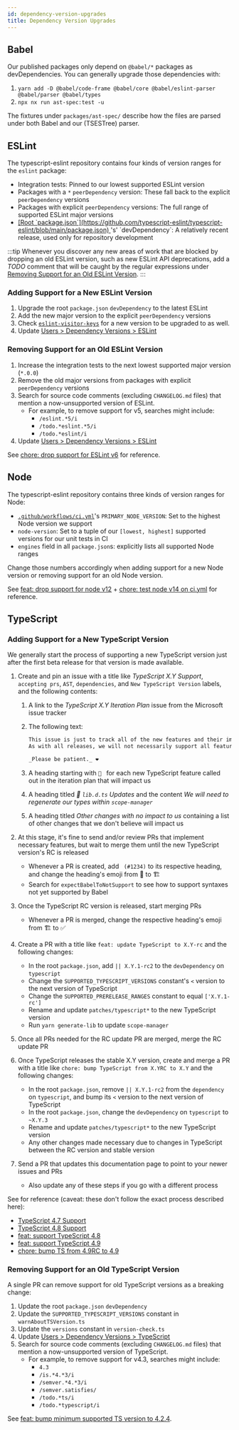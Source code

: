 ```yaml
---
id: dependency-version-upgrades
title: Dependency Version Upgrades
---
```


## Babel

Our published packages only depend on `@babel/*` packages as devDependencies.
You can generally upgrade those dependencies with:

1. `yarn add -D @babel/code-frame @babel/core @babel/eslint-parser @babel/parser @babel/types`
2. `npx nx run ast-spec:test -u`

The fixtures under `packages/ast-spec/` describe how the files are parsed under both Babel and our (TSESTree) parser.

## ESLint

The typescript-eslint repository contains four kinds of version ranges for the `eslint` package:

- Integration tests: Pinned to our lowest supported ESLint version
- Packages with a `*` `peerDependency` version: These fall back to the explicit `peerDependency` versions
- Packages with explicit `peerDependency` versions: The full range of supported ESLint major versions
- <u>
    [Root
    `package.json`](https://github.com/typescript-eslint/typescript-eslint/blob/main/package.json)
  </u>
  's' `devDependency`: A relatively recent release, used only for repository development

:::tip
Whenever you discover any new areas of work that are blocked by dropping an old ESLint version, such as new ESLint API deprecations, add a _TODO_ comment that will be caught by the regular expressions under [Removing Support for an Old ESLint Version](#removing-support-for-an-old-eslint-version).
:::

### Adding Support for a New ESLint Version

1. Upgrade the root `package.json` `devDependency` to the latest ESLint
1. Add the new major version to the explicit `peerDependency` versions
1. Check <u>[`eslint-visitor-keys`](https://www.npmjs.com/package/eslint-visitor-keys)</u> for a new version to be upgraded to as well.
1. Update <u>[Users > Dependency Versions > ESLint](../../users/Dependency_Versions.mdx#eslint)</u>

### Removing Support for an Old ESLint Version

1. Increase the integration tests to the next lowest supported major version (`*.0.0`)
1. Remove the old major versions from packages with explicit `peerDependency` versions
1. Search for source code comments (excluding `CHANGELOG.md` files) that mention a now-unsupported version of ESLint.
   - For example, to remove support for v5, searches might include:
     - `/eslint.*5/i`
     - `/todo.*eslint.*5/i`
     - `/todo.*eslint/i`
1. Update <u>[Users > Dependency Versions > ESLint](../../users/Dependency_Versions.mdx#eslint)</u>

See <u>[chore: drop support for ESLint v6](https://github.com/typescript-eslint/typescript-eslint/pull/5972)</u> for reference.

## Node

The typescript-eslint repository contains three kinds of version ranges for Node:

- [`.github/workflows/ci.yml`](https://github.com/typescript-eslint/typescript-eslint/blob/main/.github/workflows/ci.yml)'s `PRIMARY_NODE_VERSION`: Set to the highest Node version we support
- `node-version`: Set to a tuple of our `[lowest, highest]` supported versions for our unit tests in CI
- `engines` field in all `package.json`s: explicitly lists all supported Node ranges

Change those numbers accordingly when adding support for a new Node version or removing support for an old Node version.

See <u>[feat: drop support for node v12](https://github.com/typescript-eslint/typescript-eslint/pull/5918)</u> + <u>[chore: test node v14 on ci.yml](https://github.com/typescript-eslint/typescript-eslint/pull/5512)</u> for reference.

## TypeScript

### Adding Support for a New TypeScript Version

We generally start the process of supporting a new TypeScript version just after the first beta release for that version is made available.

1. Create and pin an issue with a title like _TypeScript X.Y Support_, `accepting prs`, `AST`, `dependencies`, and `New TypeScript Version` labels, and the following contents:

   1. A link to the _TypeScript X.Y Iteration Plan_ issue from the Microsoft issue tracker
   2. The following text:

      ```md
      This issue is just to track all of the new features and their implementation state in this project.
      As with all releases, we will not necessarily support all features until closer to the full release when everything the features are stabilised.

      _Please be patient._ ❤️
      ```

   3. A heading starting with `🔲 ` for each new TypeScript feature called out in the iteration plan that will impact us
   4. A heading titled _🔲 `lib.d.ts` Updates_ and the content _We will need to regenerate our types within `scope-manager`_
   5. A heading titled _Other changes with no impact to us_ containing a list of other changes that we don't believe will impact us

1. At this stage, it's fine to send and/or review PRs that implement necessary features, but wait to merge them until the new TypeScript version's RC is released
   - Whenever a PR is created, add ` (#1234)` to its respective heading, and change the heading's emoji from 🔲 to 🏗
   - Search for `expectBabelToNotSupport` to see how to support syntaxes not yet supported by Babel
1. Once the TypeScript RC version is released, start merging PRs
   - Whenever a PR is merged, change the respective heading's emoji from 🏗 to ✅
1. Create a PR with a title like `feat: update TypeScript to X.Y-rc` and the following changes:
   - In the root `package.json`, add `|| X.Y.1-rc2` to the `devDependency` on `typescript`
   - Change the `SUPPORTED_TYPESCRIPT_VERSIONS` constant's `<` version to the next version of TypeScript
   - Change the `SUPPORTED_PRERELEASE_RANGES` constant to equal `['X.Y.1-rc']`
   - Rename and update `patches/typescript*` to the new TypeScript version
   - Run `yarn generate-lib` to update `scope-manager`
1. Once all PRs needed for the RC update PR are merged, merge the RC update PR
1. Once TypeScript releases the stable X.Y version, create and merge a PR with a title like `chore: bump TypeScript from X.YRC to X.Y` and the following changes:
   - In the root `package.json`, remove `|| X.Y.1-rc2` from the `dependency` on `typescript`, and bump its `<` version to the next version of TypeScript
   - In the root `package.json`, change the `devDependency` on `typescript` to `~X.Y.3`
   - Rename and update `patches/typescript*` to the new TypeScript version
   - Any other changes made necessary due to changes in TypeScript between the RC version and stable version
1. Send a PR that updates this documentation page to point to your newer issues and PRs
   - Also update any of these steps if you go with a different process

See for reference (caveat: these don't follow the exact process described here):

- [TypeScript 4.7
  Support](https://github.com/typescript-eslint/typescript-eslint/issues/4800)
- [TypeScript 4.8
  Support](https://github.com/typescript-eslint/typescript-eslint/issues/5227)
- [feat: support TypeScript
  4.8](https://github.com/typescript-eslint/typescript-eslint/pull/5551)
- [feat: support TypeScript
  4.9](https://github.com/typescript-eslint/typescript-eslint/pull/5716)
- [chore: bump TS from 4.9RC to
  4.9](https://github.com/typescript-eslint/typescript-eslint/commit/a40a311bb52a2b1cfac43851b201f8cfc96c8d5d)

### Removing Support for an Old TypeScript Version

A single PR can remove support for old TypeScript versions as a breaking change:

1. Update the root `package.json` `devDependency`
1. Update the `SUPPORTED_TYPESCRIPT_VERSIONS` constant in `warnAboutTSVersion.ts`
1. Update the `versions` constant in `version-check.ts`
1. Update <u>[Users > Dependency Versions > TypeScript](../../users/Dependency_Versions.mdx#typescript)</u>
1. Search for source code comments (excluding `CHANGELOG.md` files) that mention a now-unsupported version of TypeScript.
   - For example, to remove support for v4.3, searches might include:
     - `4.3`
     - `/is.*4.*3/i`
     - `/semver.*4.*3/i`
     - `/semver.satisfies/`
     - `/todo.*ts/i`
     - `/todo.*typescript/i`

See <u>[feat: bump minimum supported TS version to 4.2.4](https://github.com/typescript-eslint/typescript-eslint/pull/5915)</u>.
